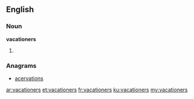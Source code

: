 ==English==

===Noun===
'''vacationers'''

# {{plural of|[[vacationer]]}}

===Anagrams===
* [[acervations#English|acervations]]

[[ar:vacationers]]
[[et:vacationers]]
[[fr:vacationers]]
[[ku:vacationers]]
[[my:vacationers]]
